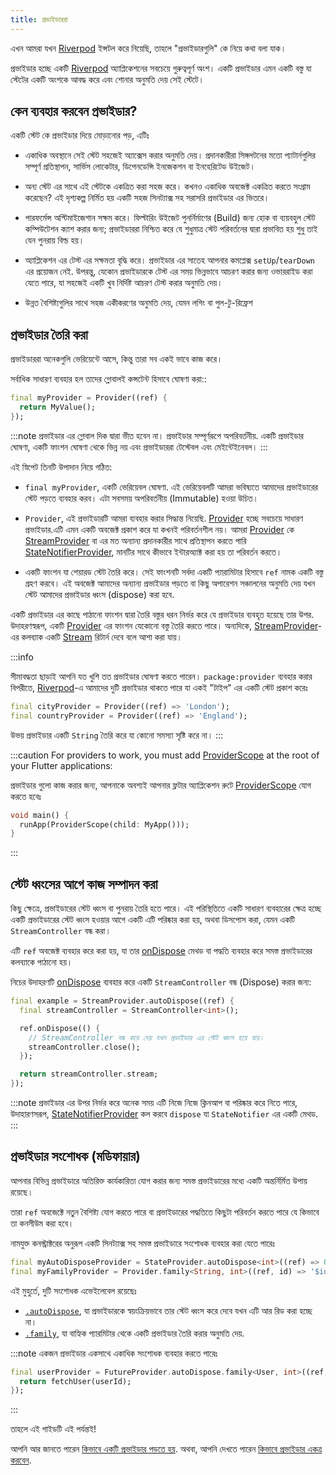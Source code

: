 ```yaml
---
title: প্রভাইডাররা
---
```


এখন আমরা যখন [Riverpod] ইন্সটল করে নিয়েছি, তাহলে "প্রভাইডারগুলি" কে নিয়ে কথা বলা যাক।

প্রভাইডার হচ্ছে একটি [Riverpod] অ্যাপ্লিকেশনের সবচেয়ে গুরুত্বপূর্ণ অংশ।
একটি প্রভাইডার এমন একটি বস্তু যা স্টেটের একটি অংশকে আবদ্ধ করে এবং শোনার অনুমতি দেয়
সেই স্টেটে।

## কেন ব্যবহার করবেন প্রভাইডার?

একটি স্টেট কে প্রভাইডার দিয়ে মোড়ানোর পড়, এটিঃ

- একাধিক অবস্থানে সেই স্টেট সহজেই অ্যাক্সেস করার অনুমতি দেয়।
   প্রদানকারীরা সিঙ্গলটনের মতো প্যাটার্নগুলির সম্পূর্ণ প্রতিস্থাপন,
   সার্ভিস লোকেটার, ডিপেনডেন্সি ইনজেকশন বা ইনহেরিটেড উইজেট।

- অন্য স্টেট এর সাথে এই স্টেটকে একত্রিত করা সহজ করে।
   কখনও একাধিক অবজেক্ট একত্রিত করতে সংগ্রাম করেছেন? এই দৃশ্যকল্প নির্মিত হয়
   একটি সহজ সিনট্যাক্স সহ সরাসরি প্রভাইডার এর ভিতরে।

-  পারফর্মেন্স অপ্টিমাইজেশান সক্ষম করে।
   ফিল্টারিং উইজেট পুনর্নির্মাণের (Build) জন্য হোক বা ব্যয়বহুল স্টেট কম্পিউটেশন ক্যাশ করার জন্য;
   প্রভাইডাররা নিশ্চিত করে যে শুধুমাত্র স্টেট পরিবর্তনের দ্বারা প্রভাবিত হয় শুধু তাই যেন পুনরায় বিল্ড হয়।

- অ্যাপ্লিকেশন এর টেস্ট এর সক্ষমতা বৃদ্ধি করে।
  প্রভাইডার এর সাতেহ আপনার কমপ্লেক্স `setUp`/`tearDown` এর প্রয়োজন নেই. উপরন্তু,
   যেকোন প্রভাইডারকে টেস্ট এর সময় ভিন্নভাবে আচরণ করার জন্য ওভাররাইড করা যেতে পারে, যা
   সহজেই একটি খুব নির্দিষ্ট আচরণ টেস্ট করার অনুমতি দেয়।

- উন্নত বৈশিষ্ট্যগুলির সাথে সহজ একীকরণের অনুমতি দেয়, যেমন লগিং বা
   পুল-টু-রিফ্রেশ

## প্রভাইডার তৈরি করা

প্রভাইডাররা অনেকগুলি ভেরিয়েন্টে আসে, কিন্তু তারা সব একই ভাবে কাজ করে।

সর্বাধিক সাধারণ ব্যবহার হল তাদের গ্লোবালই কন্সটেন্ট হিসাবে ঘোষণা করা::

```dart
final myProvider = Provider((ref) {
  return MyValue();
});
```

:::note
প্রভাইডার এর গ্লোবাল দিক দ্বারা ভীত হবেন না।
প্রভাইডার সম্পূর্ণরূপে অপরিবর্তনীয়. একটি প্রভাইডার ঘোষণা, একটি ফাংশন ঘোষণা থেকে ভিন্ন নয়
এবং প্রভাইডাররা টেস্টেবল এবং মেইন্টেইনেবল।
:::

এই স্নিপেট তিনটি উপাদান নিয়ে গঠিত:

- `final myProvider`, একটি ভেরিয়েবল ঘোষণা.
   এই ভেরিয়েবলটি আমরা ভবিষ্যতে আমাদের প্রভাইডারের স্টেট পড়তে ব্যবহার করব।
   এটা সবসময় অপরিবর্তনীয় (Immutable) হওয়া উচিত।

- `Provider`, এই প্রভাইডারটি আমরা ব্যবহার করার সিদ্ধান্ত নিয়েছি.
  [Provider] হচ্ছে সবচেয়ে সাধারণ প্রভাইডার.এটি এমন একটি অবজেক্ট প্রকাশ করে যা কখনই
   পরিবর্তনশীল নয়।
  আমরা [Provider] কে [StreamProvider] বা এর মত অন্যান্য প্রদানকারীর সাথে প্রতিস্থাপন করতে পারি
   [StateNotifierProvider], মানটির সাথে কীভাবে ইন্টারঅ্যাক্ট করা হয় তা পরিবর্তন করতে।

- একটি ফাংশন যা শেয়ারড স্টেট তৈরি করে।
  সেই ফাংশনটি সর্বদা একটি প্যারামিটার হিসাবে `ref` নামক একটি বস্তু গ্রহণ করবে। এই অবজেক্ট
   আমাদের অন্যান্য প্রভাইডার পড়তে বা কিছু অপারেশন সঞ্চালনের অনুমতি দেয় যখন স্টেট
   আমাদের প্রভাইডার ধ্বংস (dispose) করা হবে.

একটি প্রভাইডার এর কাছে পাঠানো ফাংশন দ্বারা তৈরি বস্তুর ধরন নির্ভর করে যে 
প্রভাইডার ব্যবহৃত হয়েছে তার উপর.
উদাহরণস্বরূপ, একটি [Provider] এর ফাংশন যেকোনো বস্তু তৈরি করতে পারে।
অন্যদিকে, [StreamProvider]-এর কলব্যাক একটি [Stream] রিটার্ন দেবে বলে আশা করা যায়।

:::info

সীমাবদ্ধতা ছাড়াই আপনি যত খুশি তত প্রভাইডার ঘোষণা করতে পারেন।
`package:provider` ব্যবহার করার বিপরীতে, [Riverpod]-এ আমাদের দুটি প্রভাইডার থাকতে পারে যা
একই "টাইপ" এর একটি স্টেট প্রকাশ করেঃ

```dart
final cityProvider = Provider((ref) => 'London');
final countryProvider = Provider((ref) => 'England');
```

উভয় প্রভাইডার একটি `String` তৈরি করে যা কোনো সমস্যা সৃষ্টি করে না।
:::

:::caution
For providers to work, you must add [ProviderScope] at the root of your
Flutter applications:

প্রভাইডার গুলো কাজ করার জন্য, আপনাকে অবশ্যই আপনার ফ্লটার অ্যাপ্লিকেশন রুটে [ProviderScope] যোগ করতে হবেঃ


```dart
void main() {
  runApp(ProviderScope(child: MyApp()));
}
```

:::

## স্টেট ধ্বংসের আগে কাজ সম্পাদন করা


কিছু ক্ষেত্রে, প্রভাইডারের স্টেট ধ্বংস বা পুনরায় তৈরি হতে পারে।
এই পরিস্থিতিতে একটি সাধারণ ব্যবহারের ক্ষেত্র হচ্ছে একটি প্রভাইডারের স্টেট ধ্বংস হওয়ার আগে একটি এটি পরিষ্কার করা হয়, অথবা ডিসপোস করা, যেমন একটি `StreamController` বন্ধ করা।

এটি `ref` অবজেক্ট ব্যবহার করে করা হয়, যা তার [onDispose] মেথড বা পদ্ধতি ব্যবহার করে সমস্ত প্রভাইডারের কলব্যাকে পাঠানো হয়।

নিচের উদাহরণটি [onDispose] ব্যবহার করে একটি `StreamController` বন্ধ (Dispose) করার জন্য:

```dart
final example = StreamProvider.autoDispose((ref) {
  final streamController = StreamController<int>();

  ref.onDispose(() {
    // StreamController বন্ধ করে দেয় যখন প্রভাইডার এর স্টেট ধ্বংস হয়ে যায়।
    streamController.close();
  });

  return streamController.stream;
});
```

:::note
প্রভাইডার এর উপর নির্ভর করে অনেক সময় এটি নিজে নিজে ক্লিনআপ বা পরিষ্কার করে নিতে পারে,
উদাহারণসরূপ, [StateNotifierProvider] কল করবে `dispose` যা `StateNotifier` এর একটি মেথড.
:::

## প্রভাইডার সংশোধক (মডিফায়ার)

আপনার বিভিন্ন প্রভাইডারে অতিরিক্ত কার্যকারিতা যোগ করার জন্য সমস্ত প্রভাইডারের মধ্যে একটি অন্তর্নির্মিত উপায় রয়েছে।

তারা `ref` অবজেক্টে নতুন বৈশিষ্ট্য যোগ করতে পারে বা প্রভাইডারের পদ্ধতিতে কিছুটা পরিবর্তন করতে পারে যে
কিভাবে তা কনসীউম করা হবে।

নামযুক্ত কনস্ট্রাক্টরের অনুরূপ একটি সিনট্যাক্স সহ সমস্ত প্রভাইডারে সংশোধক ব্যবহার করা যেতে পারেঃ

```dart
final myAutoDisposeProvider = StateProvider.autoDispose<int>((ref) => 0);
final myFamilyProvider = Provider.family<String, int>((ref, id) => '$id');
```

এই মুহুর্তে, দুটি সংশোধক এভেইলেবেল রয়েছেঃ

- [`.autoDispose`](./modifiers/auto_dispose), যা প্রভাইডারকে স্বয়ংক্রিয়ভাবে তার স্টেট ধ্বংস করে দেবে
   যখন এটি আর রিড করা হচ্ছে না।
- [`.family`](./modifiers/family), যা বাহ্যিক প্যারমিটার থেকে একটি প্রভাইডার তৈরি করার অনুমতি দেয়.

:::note
একজন প্রভাইডার একসাথে একাধিক সংশোধক ব্যবহার করতে পারেঃ

```dart
final userProvider = FutureProvider.autoDispose.family<User, int>((ref, userId) async {
  return fetchUser(userId);
});
```

:::

তাহলে এই গাইডটি এই পর্যন্তই!

আপনি আর জানতে পারেন [কিভাবে একটি প্রভাইডার পড়তে হয়](./reading).
অথবা, আপনি দেখতে পারেন [কিভাবে প্রভাইডার একত্র করবেন](./combining_providers).

[get_it]: http://pub.dev/packages/get_it
[inheritedwidget]: https://api.flutter.dev/flutter/widgets/InheritedWidget-class.html
[stream]: https://api.dart.dev/stable/2.8.4/dart-async/Stream-class.html
[ondispose]: https://pub.dev/documentation/riverpod/latest/riverpod/Ref/onDispose.html
[riverpod]: https://github.com/rrousselgit/river_pod
[hooks_riverpod]: https://pub.dev/packages/hooks_riverpod
[flutter_riverpod]: https://pub.dev/packages/flutter_riverpod
[flutter_hooks]: https://github.com/rrousselGit/flutter_hooks
[provider]: ../providers/provider
[streamprovider]: ../providers/stream_provider
[statenotifierprovider]: ../providers/state_notifier_provider
[providerscope]: https://pub.dev/documentation/flutter_riverpod/latest/flutter_riverpod/ProviderScope-class.html

